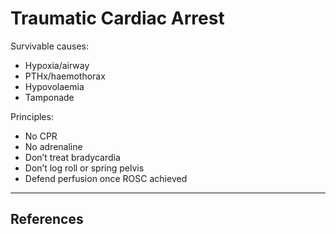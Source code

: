 # Traumatic Cardiac Arrest

Survivable causes:

* Hypoxia/airway
* PTHx/haemothorax
* Hypovolaemia
* Tamponade


Principles:


* No CPR
* No adrenaline
* Don't treat bradycardia
* Don't log roll or spring pelvis
* Defend perfusion once ROSC achieved

---

## References